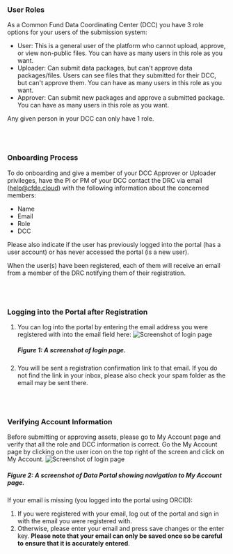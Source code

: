 ### User Roles

As a Common Fund Data Coordinating Center (DCC) you have 3 role options for your users of the submission system:

- User: This is a general user of the platform who cannot upload, approve, or view non-public files. You can have as many users in this role as you want.
- Uploader: Can submit data packages, but can't approve data packages/files. Users can see files that they submitted for their DCC, but can't approve them. You can have as many users in this role as you want.
- Approver: Can submit new packages and approve a submitted package. You can have as many users in this role as you want.

Any given person in your DCC can only have 1 role. 

<br></br>

### Onboarding Process
To do onboarding and give a member of your DCC Approver or Uploader privileges, have the PI or PM of your DCC contact the DRC via email ([help@cfde.cloud](help@cfde.cloud)) with the following information about the concerned members: 
- Name
- Email
- Role
- DCC 

Please also indicate if the user has previously logged into the portal (has a user account) or has never accessed the portal (is a new user). 

When the user(s) have been registered, each of them will receive an email from a member of the DRC notifying them of their registration.  

<br></br>

### Logging into the Portal after Registration
1. You can log into the portal by entering the email address you were registered with into the email field here: 
    ![Screenshot of login page](/img/submission_system/onboarding_email.png)
    ##### Figure 1: A screenshot of login page.
2. You will be sent a registration confirmation link to that email. If you do not find the link in your inbox, please also check your spam folder as the email may be sent there. 

<br></br>


### Verifying Account Information
Before submitting or approving assets, please go to My Account page and verify that all the role and DCC information is correct. 
Go the My Account page by clicking on the user icon on the top right of the screen and click on My Account. 
![Screenshot of login page](/img/submission_system/FAQ_myaccount_1.png)
##### Figure 2: A screenshot of Data Portal showing navigation to My Account page. 

If your email is missing (you logged into the portal using ORCID): 
1. If you were registered with your email, log out of the portal and sign in with the email you were registered with. 
2. Otherwise, please enter your email and press save changes or the enter key. **Please note that your email can only be saved once so be careful to ensure that it is accurately entered**.